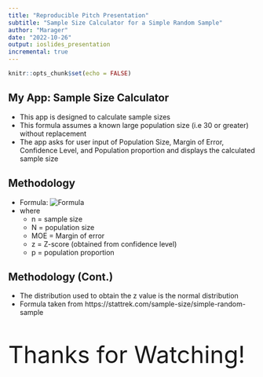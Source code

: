 ```yaml
---
title: "Reproducible Pitch Presentation"
subtitle: "Sample Size Calculator for a Simple Random Sample"
author: "Marager"
date: "2022-10-26"
output: ioslides_presentation
incremental: true
---
```


```r
knitr::opts_chunk$set(echo = FALSE)
```


##  My App: Sample Size Calculator
- This app is designed to calculate sample sizes
- This formula assumes a known large population size (i.e 30 or greater) without replacement
- The app asks for user input of Population Size, Margin of Error, Confidence Level, and Population proportion and displays the calculated sample size 


## Methodology
- Formula:
![Formula](formula image.jpg)
-  where
    - n = sample size
    - N = population size
    - MOE = Margin of error
    - z = Z-score (obtained from confidence level)
    - p = population proportion

## Methodology (Cont.)

- The distribution used to obtain the z value is the normal distribution
- Formula taken from https://stattrek.com/sample-size/simple-random-sample


## 

<font size="1000">
<div class="blue2">
 Thanks for Watching!
</div>
</font>


 

